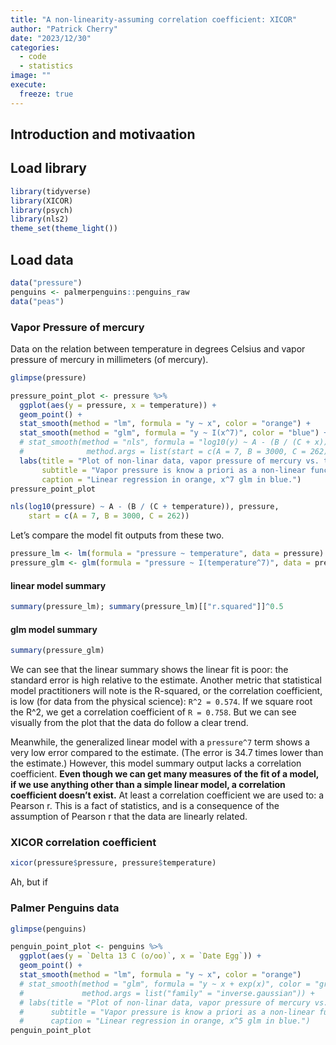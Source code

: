 ```yaml
---
title: "A non-linearity-assuming correlation coefficient: XICOR"
author: "Patrick Cherry"
date: "2023/12/30"
categories:
  - code
  - statistics
image: ""
execute:
  freeze: true
---
```

## Introduction and motivaation


## Load library
```r
library(tidyverse)
library(XICOR)
library(psych)
library(nls2)
theme_set(theme_light())
```

## Load data
```r
data("pressure")
penguins <- palmerpenguins::penguins_raw
data("peas")
```

### Vapor Pressure of mercury
Data on the relation between temperature in degrees Celsius and vapor pressure of mercury in millimeters (of mercury).
```r
glimpse(pressure)
```

```r
pressure_point_plot <- pressure %>%
  ggplot(aes(y = pressure, x = temperature)) +
  geom_point() +
  stat_smooth(method = "lm", formula = "y ~ x", color = "orange") +
  stat_smooth(method = "glm", formula = "y ~ I(x^7)", color = "blue") +
  # stat_smooth(method = "nls", formula = "log10(y) ~ A - (B / (C + x))", color = "green",
  #              method.args = list(start = c(A = 7, B = 3000, C = 262)), se = FALSE) +
  labs(title = "Plot of non-linar data, vapor pressure of mercury vs. temperature",
       subtitle = "Vapor pressure is know a priori as a non-linear function of temperature.",
       caption = "Linear regression in orange, x^7 glm in blue.")
pressure_point_plot
```
```r
nls(log10(pressure) ~ A - (B / (C + temperature)), pressure,
    start = c(A = 7, B = 3000, C = 262))
```

Let's compare the model fit outputs from these two.
```r
pressure_lm <- lm(formula = "pressure ~ temperature", data = pressure)
pressure_glm <- glm(formula = "pressure ~ I(temperature^7)", data = pressure)
```

#### linear model summary
```r
summary(pressure_lm); summary(pressure_lm)[["r.squared"]]^0.5
```

#### glm model summary
```r
summary(pressure_glm)
```

We can see that the linear summary shows the linear fit is poor: the standard error is high relative to the estimate. Another metric that statistical model practitioners will note is the R-squared, or the correlation coefficient, is low (for data from the physical science): `R^2 = 0.574`. If we square root the R^2, we get a correlation coefficient of `R = 0.758`. But we can see visually from the plot that the data do follow a clear trend.

Meanwhile, the generalized linear model with a `pressure^7` term shows a very low error compared to the estimate. (The error is 34.7 times lower than the estimate.) However, this model summary output lacks a correlation coefficient. __Even though we can get many measures of the fit of a model, if we use anything other than a simple linear model, a correlation coefficient doesn't exist.__ At least a correlation coefficient we are used to: a Pearson r. This is a fact of statistics, and is a consequence of the assumption of Pearson r that the data are linearly related.

### XICOR correlation coefficient

```r
xicor(pressure$pressure, pressure$temperature)
```

Ah, but if 

### Palmer Penguins data
```r
glimpse(penguins)
```

```r
penguin_point_plot <- penguins %>%
  ggplot(aes(y = `Delta 13 C (o/oo)`, x = `Date Egg`)) +
  geom_point() +
  stat_smooth(method = "lm", formula = "y ~ x", color = "orange")
  # stat_smooth(method = "glm", formula = "y ~ x + exp(x)", color = "green",
  #             method.args = list("family" = "inverse.gaussian")) +
  # labs(title = "Plot of non-linar data, vapor pressure of mercury vs. temperature",
  #      subtitle = "Vapor pressure is know a priori as a non-linear function of temperature.",
  #      caption = "Linear regression in orange, x^5 glm in blue.")
penguin_point_plot
```

